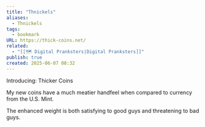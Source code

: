 ```yaml
---
title: "Thnickels"
aliases:
  - Thnickels
tags:
  - bookmark
URL: https://thick-coins.net/
related:
  - "[[🗺️ Digital Pranksters|Digital Pranksters]]"
publish: true
created: 2025-06-07 08:32
---
```




Introducing: Thicker Coins

My new coins have a much meatier handfeel when compared to currency from the U.S. Mint.

The enhanced weight is both satisfying to good guys and threatening to bad guys.